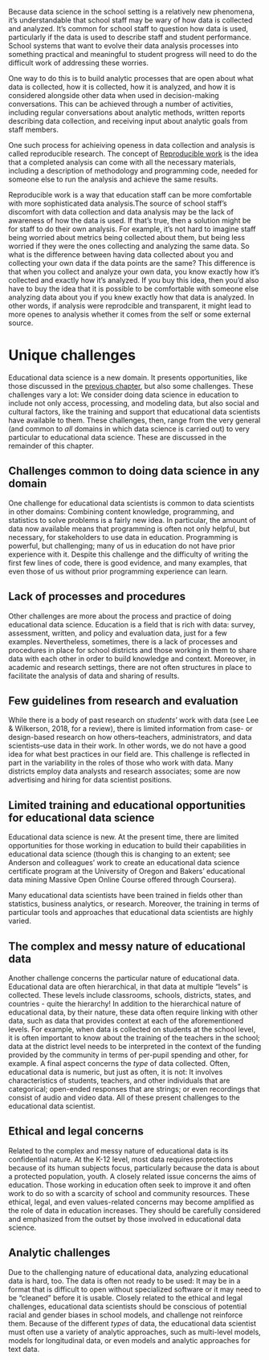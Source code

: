 Because data science in the school setting is a relatively new phenomena, it's understandable that school staff may be wary of how data is collected and analyzed. It's common for school staff to question how data is used, particularly if the data is used to describe staff and student performance. School systems that want to evolve their data analysis processes into something practical and meaningful to student progress will need to do the difficult work of addressing these worries. 

One way to do this is to build analytic processes that are open about what data is collected, how it is collected, how it is analyzed, and how it is considered alongside other data when used in decision-making conversations. This can be achieved through a number of activities, including regular conversations about analytic methods, written reports describing data collection, and receiving input about analytic goals from staff members. 

One such process for achieiving openess in data collection and analysis is called reproducible research. The concept of [Reproducible work]("https://en.wikipedia.org/wiki/Reproducibility#Reproducible_research") is the idea that a completed analysis can come with all the necessary materials, including a description of methodology and programming code, needed for someone else to run the analysis and achieve the same results. 

Reproducible work is a way that education staff can be more comfortable with more sophisticated data analysis.The source of school staff's discomfort with data collection and data analysis may be the lack of awareness of how the data is used. If that's true, then a solution might be for staff to do their own analysis. For example, it's not hard to imagine staff being worried about metrics being collected about them, but being less worried if they were the ones collecting and analyzing the same data. So what is the difference between having data collected about you and collecting your own data if the data points are the same? This difference is that when you collect and analyze your own data, you know exactly how it's collected and exactly how it's analyzed. If you buy this idea, then you'd also have to buy the idea that it is possible to be comfortable with someone else analyzing data about you if you knew exactly how that data is analyzed. In other words, if analysis were reprodcible and transparent, it might lead to more openes to analysis whether it comes from the self or some external source. 

# Unique challenges

Educational data science is a new domain. It presents opportunities, like those discussed in the [previous chapter](#03-ds-role.Rmd), but also some challenges. These challenges vary a lot: We consider doing data science in education to include not only access, processing, and modeling data, but also social and cultural factors, like the training and support that educational data scientists have available to them. These challenges, then, range from the very general (and common to *all* domains in which data science is carried out) to very particular to educational data science. These are discussed in the remainder of this chapter.

## Challenges common to doing data science in any domain 

One challenge for educational data scientists is common to data scientists in other domains: Combining content knowledge, programming, and statistics to solve problems is a fairly new idea. In particular, the amount of data now available means that programming is often not only helpful, but necessary, for stakeholders to use data in education. Programming is powerful, but challenging; many of us in education do not have prior experience with it. Despite this challenge and the difficulty of writing the first few lines of code, there is good evidence, and many examples, that even those of us without prior programming experience can learn. 

## Lack of processes and procedures 

Other challenges are more about the process and practice of doing educational data science. Education is a field that is rich with data: survey, assessment, written, and policy and evaluation data, just for a few examples. Nevertheless, sometimes, there is a lack of processes and procedures in place for school districts and those working in them to share data with each other in order to build knowledge and context. Moreover, in academic and research settings, there are not often structures in place to facilitate the analysis of data and sharing of results. 
 
## Few guidelines from research and evaluation

While there is a body of past research on *students*' work with data (see Lee & Wilkerson, 2018, for a review), there is limited information from case- or design-based research on how others--teachers, administrators, and data scientists--use data in their work. In other words, we do not have a good idea for what best practices in our field are. This challenge is reflected in part in the variability in the roles of those who work with data. Many districts employ data analysts and research associates; some are now advertising and hiring for data scientist positions. 

## Limited training and educational opportunities for educational data science

Educational data science is new. At the present time, there are limited opportunities for those working in education to build their capabilities in educational data science (though this is changing to an extent; see Anderson and colleagues' work to create an educational data science certificate program at the University of Oregon and Bakers' educational data mining Massive Open Online Course offered through Coursera). 

Many educational data scientists have been trained in fields other than statistics, business analytics, or research. Moreover, the training in terms of particular tools and approaches that educational data scientists are highly varied. 
    
## The complex and messy nature of educational data

Another challenge concerns the particular nature of educational data. Educational data are often hierarchical, in that data at multiple "levels" is collected. These levels include classrooms, schools, districts, states, and countries - quite the hierarchy! In addition to the hierarchical nature of educational data, by their nature, these data often require linking with other data, such as data that provides context at each of the aforementioned levels. For example, when data is collected on students at the school level, it is often important to know about the training of the teachers in the school; data at the district level needs to be interpreted in the context of the funding provided by the community in terms of per-pupil spending and other, for example. A final aspect concerns the *type* of data collected. Often, educational data is numeric, but just as often, it is not: It involves characteristics of students, teachers, and other individuals that are categorical; open-ended responses that are strings; or even recordings that consist of audio and video data. All of these present challenges to the educational data scientist. 
    
## Ethical and legal concerns

Related to the complex and messy nature of educational data is its confidential nature. At the K-12 level, most data requires protections because of its human subjects focus, particularly because the data is about a protected population, youth. A closely related issue concerns the aims of education. Those working in education often seek to improve it and often work to do so with a scarcity of school and community resources. These ethical, legal, and even values-related concerns may become amplified as the role of data in education increases. They should be carefully considered and emphasized from the outset by those involved in educational data science.

## Analytic challenges

Due to the challenging nature of educational data, analyzing educational data is hard, too. The data is often not ready to be used: It may be in a format that is difficult to open without specialized software or it may need to be "cleaned" before it is usable. Closely related to the ethical and legal challenges, educational data scientists should be conscious of potential racial and gender biases in school models, and challenge not reinforce them. Because of the different *types* of data, the educational data scientist must often use a variety of analytic approaches, such as multi-level models, models for longitudinal data, or even models and analytic approaches for text data. 
